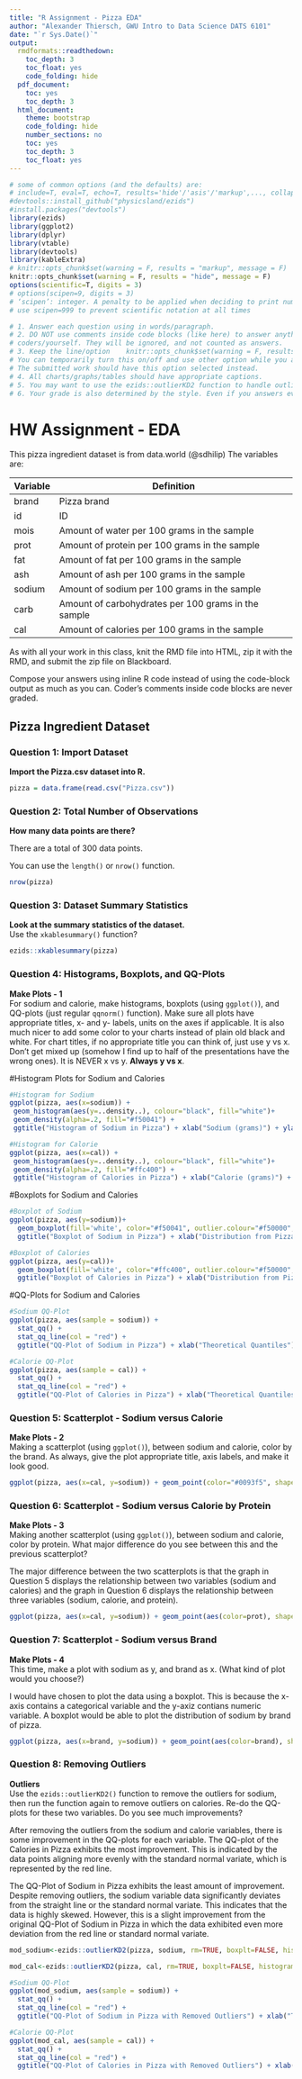 ```yaml
---
title: "R Assignment - Pizza EDA"
author: "Alexander Thiersch, GWU Intro to Data Science DATS 6101"
date: "`r Sys.Date()`"
output:
  rmdformats::readthedown:
    toc_depth: 3
    toc_float: yes
    code_folding: hide
  pdf_document:
    toc: yes
    toc_depth: 3
  html_document:
    theme: bootstrap
    code_folding: hide
    number_sections: no
    toc: yes
    toc_depth: 3
    toc_float: yes
---
```


```r
# some of common options (and the defaults) are: 
# include=T, eval=T, echo=T, results='hide'/'asis'/'markup',..., collapse=F, warning=T, message=T, error=T, cache=T, fig.width=6, fig.height=4, fig.dim=c(6,4) #inches, fig.align='left'/'center','right', 
#devtools::install_github("physicsland/ezids")
#install.packages("devtools")
library(ezids)
library(ggplot2)
library(dplyr)
library(vtable)
library(devtools)
library(kableExtra)
# knitr::opts_chunk$set(warning = F, results = "markup", message = F)
knitr::opts_chunk$set(warning = F, results = "hide", message = F)
options(scientific=T, digits = 3) 
# options(scipen=9, digits = 3) 
# ‘scipen’: integer. A penalty to be applied when deciding to print numeric values in fixed or exponential notation.  Positive values bias towards fixed and negative towards scientific notation: fixed notation will be preferred unless it is more than ‘scipen’ digits wider.
# use scipen=999 to prevent scientific notation at all times
```

```r
# 1. Answer each question using in words/paragraph. 
# 2. DO NOT use comments inside code blocks (like here) to answer anything. Those are for notes between 
# coders/yourself. They will be ignored, and not counted as answers. 
# 3. Keep the line/option    knitr::opts_chunk$set(warning = F, results = "hide", message = F)
# You can temporarily turn this on/off and use other option while you are working on the homework if it helps. 
# The submitted work should have this option selected instead.
# 4. All charts/graphs/tables should have appropriate captions. 
# 5. You may want to use the ezids::outlierKD2 function to handle outliers
# 6. Your grade is also determined by the style. Even if you answers everything correctly, but the html does not look appealing, you will NOT get the full credits. Pay attention to the details that we mentioned in class and in previous sample RMD files. How to use #, ##, ###, ..., bold face, italics, inline codes, LaTeX, tables, ...,  {results = "asis"}, single space vs two spaces at the end of line, ... , use of colors in plots/ggplots, and so forth.
```


# HW Assignment - EDA

This pizza ingredient dataset is from data.world (@sdhilip) The variables are:  

Variable | Definition  
-----|------- 
brand	 | Pizza brand
id | ID
mois | Amount of water per 100 grams in the sample
prot | Amount of protein per 100 grams in the sample
fat | Amount of fat per 100 grams in the sample
ash | Amount of ash per 100 grams in the sample
sodium | Amount of sodium per 100 grams in the sample
carb | Amount of carbohydrates per 100 grams in the sample
cal | Amount of calories per 100 grams in the sample

As with all your work in this class, knit the RMD file into HTML, zip it with the RMD, and submit the zip file on Blackboard. 

Compose your answers using inline R code instead of using the code-block output as much as you can. Coder's comments inside code blocks are never graded. 

## Pizza Ingredient Dataset

### Question 1: Import Dataset  
**Import the Pizza.csv dataset into R.**   
```r
pizza = data.frame(read.csv("Pizza.csv"))
```

### Question 2: Total Number of Observations  
**How many data points are there?**  

There are a total of 300 data points.

You can use the `length()` or `nrow()` function.  
```r

nrow(pizza)

```


### Question 3: Dataset Summary Statistics
**Look at the summary statistics of the dataset.**  
Use the `xkablesummary()` function?

```r

ezids::xkablesummary(pizza)

```


### Question 4: Histograms, Boxplots, and QQ-Plots
**Make Plots - 1**  
For sodium and calorie, make histograms, boxplots (using `ggplot()`), and QQ-plots (just regular `qqnorm()` function). Make sure all plots have appropriate titles, x- and y- labels, units on the axes if applicable. It is also much nicer to add some color to your charts instead of plain old black and white. For chart titles, if no appropriate title you can think of, just use y vs x. Don’t get mixed up (somehow I find up to half of the presentations have the wrong ones). It is NEVER x vs y. **Always y vs x**.


#Histogram Plots for Sodium and Calories
```r
#Histogram for Sodium
ggplot(pizza, aes(x=sodium)) + 
 geom_histogram(aes(y=..density..), colour="black", fill="white")+
 geom_density(alpha=.2, fill="#f50041") + 
 ggtitle("Histogram of Sodium in Pizza") + xlab("Sodium (grams)") + ylab("Density")

#Histogram for Calorie
ggplot(pizza, aes(x=cal)) + 
 geom_histogram(aes(y=..density..), colour="black", fill="white")+
 geom_density(alpha=.2, fill="#ffc400") + 
 ggtitle("Histogram of Calories in Pizza") + xlab("Calorie (grams)") + ylab("Density")

```


#Boxplots for Sodium and Calories
```r
#Boxplot of Sodium
ggplot(pizza, aes(y=sodium))+ 
  geom_boxplot(fill='white', color="#f50041", outlier.colour="#f50000", outlier.shape=1) +
  ggtitle("Boxplot of Sodium in Pizza") + xlab("Distribution from Pizza Dataset") + ylab("Sodium (grams)")

#Boxplot of Calories
ggplot(pizza, aes(y=cal))+ 
  geom_boxplot(fill='white', color="#ffc400", outlier.colour="#f50000", outlier.shape=1) + 
  ggtitle("Boxplot of Calories in Pizza") + xlab("Distribution from Pizza Dataset") + ylab("Calories (grams)")

```


#QQ-Plots for Sodium and Calories
```r
#Sodium QQ-Plot
ggplot(pizza, aes(sample = sodium)) +
  stat_qq() +
  stat_qq_line(col = "red") +
  ggtitle("QQ-Plot of Sodium in Pizza") + xlab("Theoretical Quantiles") + ylab("Sample Quantiles")

#Calorie QQ-Plot
ggplot(pizza, aes(sample = cal)) +
  stat_qq() +
  stat_qq_line(col = "red") +
  ggtitle("QQ-Plot of Calories in Pizza") + xlab("Theoretical Quantiles") + ylab("Sample Quantiles")


```

### Question 5: Scatterplot - Sodium versus Calorie

**Make Plots - 2**  
Making a scatterplot (using `ggplot()`), between sodium and calorie, color by the brand. As always, give the plot appropriate title, axis labels, and make it look good. 

```r

ggplot(pizza, aes(x=cal, y=sodium)) + geom_point(color="#0093f5", shape=1) + ggtitle("Scatterplot of Sodium vs. Calorie") + xlab("Calorie (grams)") + ylab("Sodium (grams)")


```


### Question 6: Scatterplot - Sodium versus Calorie by Protein 
**Make Plots - 3**  
Making another scatterplot (using `ggplot()`), between sodium and calorie, color by protein. What major difference do you see between this and the previous scatterplot?\ 

The major difference between the two scatterplots is that the graph in Question 5 displays the relationship between two variables (sodium and calories) and the graph in Question 6 displays the relationship between three variables (sodium, calorie, and protein). 
```r

ggplot(pizza, aes(x=cal, y=sodium)) + geom_point(aes(color=prot), shape=1) + ggtitle("Scatterplot of Sodium vs. Calorie by Protein") + xlab("Calories (grams)") + ylab("Sodium (grams)") + labs(col="Protein (grams)")


```


### Question 7: Scatterplot - Sodium versus Brand  
**Make Plots - 4**  
This time, make a plot with sodium as y, and brand as x. (What kind of plot would you choose?)\ 

I would have chosen to plot the data using a boxplot. This is because the x-axis contains a categorical variable and the y-axiz contians numeric variable. A boxplot would be able to plot the distribution of sodium by brand of pizza.
```r

ggplot(pizza, aes(x=brand, y=sodium)) + geom_point(aes(color=brand), shape=1) + ggtitle("Scatterplot of Sodium vs. Brand") + xlab("Brand") + ylab("Sodium (grams)")

```

### Question 8: Removing Outliers
**Outliers**  
Use the `ezids::outlierKD2()` function to remove the outliers for sodium, then run the function again to remove outliers on calories. Re-do the QQ-plots for these two variables. Do you see much improvements?\

After removing the outliers from the sodium and calorie variables, there is some improvement in the QQ-plots for each variable. The QQ-plot of the Calories in Pizza exhibits the most improvement. This is indicated by the data points aligning more evenly with the standard normal variate, which is represented by the red line.\

The QQ-Plot of Sodium in Pizza exhibits the least amount of improvement. Despite removing outliers, the sodium variable data significantly deviates from the straight line or the standard normal variate. This indicates that the data is highly skewed. However, this is a slight improvement from the original QQ-Plot of Sodium in Pizza in which the data exhibited even more deviation from the red line or standard normal variate.
```r

mod_sodium<-ezids::outlierKD2(pizza, sodium, rm=TRUE, boxplt=FALSE, histogram=FALSE, qqplt=FALSE)

mod_cal<-ezids::outlierKD2(pizza, cal, rm=TRUE, boxplt=FALSE, histogram=FALSE, qqplt=FALSE)

#Sodium QQ-Plot
ggplot(mod_sodium, aes(sample = sodium)) +
  stat_qq() +
  stat_qq_line(col = "red") +
  ggtitle("QQ-Plot of Sodium in Pizza with Removed Outliers") + xlab("Theoretical Quantiles") + ylab("Sample Quantiles")

#Calorie QQ-Plot
ggplot(mod_cal, aes(sample = cal)) +
  stat_qq() +
  stat_qq_line(col = "red") +
  ggtitle("QQ-Plot of Calories in Pizza with Removed Outliers") + xlab("Theoretical Quantiles") + ylab("Sample Quantiles")

```






